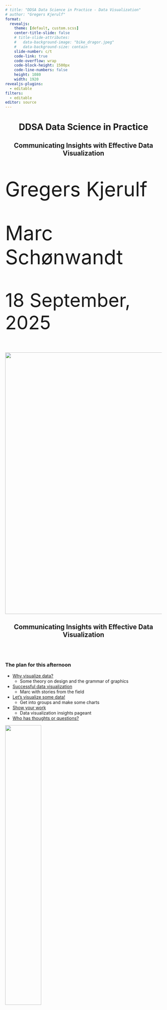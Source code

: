 ```yaml
---
# title: "DDSA Data Science in Practice - Data Visualization"
# author: "Gregers Kjerulf"
format: 
  revealjs:
    theme: [default, custom.scss]
    center-title-slide: false
    # title-slide-attributes:
    #   data-background-image: "bike_dragor.jpeg"
    #   data-background-size: contain
    slide-number: c/t
    code-link: true
    code-overflow: wrap
    code-block-height: 1500px
    code-line-numbers: false
    height: 1080
    width: 1920
revealjs-plugins: 
  - editable
filters: 
  - editable
editor: source
---
```


## 

````{=html}
<!---makes code chunk font larger
```css
.big-code{
  font-size: 125%  
}
```
--->
````

<center>

<h1>DDSA Data Science in Practice</h1>

<h2>Communicating Insights with Effective Data Visualization</h2>

</center>

::: {.absolute width="490px" height="113.333px" left="32.6667px" top="500px" style="font-size: 64px;"}
Gregers Kjerulf

Marc Schønwandt
:::

::: {.absolute width="540.667px" height="123px" left="30px" top="730px" style="font-size: 60px;"}
18 September, 2025
:::

![](images/cphr_talk_2.png){.absolute width="1300px" height="840px" left="635px" top="250px"}

## 

<center>

<h2>Communicating Insights with Effective Data Visualization</h2>

</center>

<br> <br>

<h3>The plan for this afternoon</h3>

::: incremental
-   [Why visualize data?](#why)
    -   Some theory on design and the grammar of graphics
-   [Successful data visualization](#success)
    -   Marc with stories from the field
-   [Let's visualize some data!](#doit)
    -   Get into groups and make some charts
-   [Show your work](#showit)
    -   Data visualization insights pageant
-   [Who has thoughts or questions?](#who)

![](images/prompt14_2025_sankey.png){.absolute top="260" left="1040" width="48%"}
:::

## 

<center>

<h1>Why Visualize Data?</h1>

<br>

<h3>Scan the QR code or go to menti.com and use the code \_\_\_\_\_\_\_\_\_\_\_</h3>

*REPLACE QR on Thursday morning!!!*

![](images/mentimeter_ddsa_1.png)

## 

<center>

<h1>

Why Visualize Data?

<h1>

</center>

<h2>

:::: {style="text-align: left"}
::: incremental
-   *Information*

    -   [Examples: sports league tables, political polling charts]{style="font-size:0.70em"}
:::
::::

::: fragment
![](images/epl_table_110925.png){.absolute top="400" left="50" width="58%"}
:::

::: fragment
![](images/nycmayor_0925_emerson.png){.absolute top="400" left="1180" width="35%"}

::: {.absolute left="50px" top="1040px" style="font-size: 24px;"}
*image sources: https://www.premierleague.com/en/tables and https://emersoncollegepolling.com/nyc-2025-mayor/*
:::


:::

</h2>

## 

<center>

<h1>Why Visualize Data?</h1>

</center>

<h2>

::: {style="text-align: left"}
::: incremental
-   *Insights*
    -   [Examples: company dashboard in real time, annual / quarterly reports]{style="font-size:0.75em"}

:::
:::

</h2>

::: fragment
![](images/statistiksdk_dash_econ.png){.absolute top="360" left="110" width="50%"}

::: {.absolute left="110px" top="1090px" style="font-size: 24px;"}
*image source: https://www.dst.dk/en/Statistik/temaer/overblik-dansk-oekonomi retrieved 11/09/2025*
:::

:::


## 

<center>

<h1>Why Visualize Data?</h1>

</center>

<h2>

:::: {style="text-align: left"}
::: incremental
-   *Persuasion*
    -   [Examples: research papers, data-driven blogs]{style="font-size:0.75em"}
:::
::::

::::: fragment
![](images/nrennie_30day2025_day_14.png){.absolute top="360" left="110" width="50%"}

::: {.absolute left="110px" top="1090px" style="font-size: 24px;"}
*image source: https://github.com/nrennie/30DayChartChallenge/tree/main/2025#day-14-kinship-made-with-r*
:::
:::

## 

<center>
<h1>What do we see in visualized data?</h1>
</center>

::: {.absolute left="40px" top="200px"}
<h2>Let's go back to that word cloud we created...</h2>
:::

::: fragment
::: {.absolute left="40px" top="300px"}

put word cloud image here
:::
:::

::: fragment
::: {.absolute left="40px" top="900px"}
<h2>What are the visual properties you see in the word cloud?</h2>
:::
::: 



## 


<center>

<h1>Data Viz Theory Time!</h1>

</center>

::: fragment
::: {.absolute width="1245.38px" height="103.35px" left="40px" top="202px" style="font-size: 42px;"}
<h2>Let’s talk about the *Grammar of graphics*</h2>
:::
::::

:::: fragment
::: {.absolute width="492.8px" height="66.2644px" left="40px" top="354.33px" style="font-size: 44px;"}
<h3>What is grammar?</h3>
:::
::::

::::: fragment
::: {.absolute width="1445.69px" height="226.198px" left="118px" top="446.755px" style="font-size: 50px;"}
*The whole system and structure of a language or of languages in general, usually taken as consisting of syntax and morphology (including inflections) and sometimes also phonology and semantics.*
:::

::: {.absolute width="1445.69px" height="226.198px" left="118px" top="645px" style="font-size: 24px;"}
*Source: Oxford Languages via google*
:::
:::::

:::: fragment
::: {.absolute width="1245.38px" height="103.35px" left="40px" top="735px" style="font-size: 44px;"}
<h3>How we structure what we want to communicate.</h3>
:::
::::

## 

<center>

<h1>The Grammar of graphics</h1>

</center>

:::: fragment
::: {.absolute width="1400px" height="103.35px" left="40px" top="200px"}
<h2>Ok, so how does that apply to data visualization?</h2>
:::
::::

:::: fragment
::: {.absolute width="997.7px" height="167.089px" left="40px" top="300px" style="font-size: 52px;"}
It is a framework to describe the elements of a data graphic and guides our design choices.
:::
::::

:::: fragment
::: {.absolute width="997.7px" height="167.089px" left="40px" top="490px" style="font-size: 52px;"}
How we structure the data we want to communicate visually.
:::
::::

::::: fragment
::: {.absolute width="983.122px" height="154.599px" left="40px" top="680px" style="font-size: 52px;"}
Original concept by Leland Wilkinson, in his book, *The Grammar of Graphics*.
:::

::: {.absolute width="550px" height="428.78px" left="1166.7px" top="300px"}
<img src="images/grammarofgraphics_cover.jpg"/>
:::
:::::

## 

<center>

<h1>

The Grammar of graphics

<h1>

</center>

::: {.absolute left="40px" top="190px"}
<h2>Great, so what are the elements?</h2>
:::

:::: incremental
::: {.absolute left="140px" top="250px"}
<h2>

-   Data
-   Aesthetics
-   Scale
-   Geometric Objects
-   Statistics
-   Facets
-   Coordinate system

</h2>
:::
::::

## 

<center>

<h1>The Grammar of graphics</h1>

</center>

::: {.absolute left="40px" top="190px"}
<h2>Data</h2>
:::

::: {.absolute left="140px" top="275px"}
<h2>What are we going to display?</h2>
:::

![](images/whrdatata_glimpse.png){.absolute top="360" left="140" width="65%"}

## 

<center>

<h1>The Grammar of graphics</h1>

</center>

::: {.absolute left="40px" top="190px"}
<h2>Aesthetics</h2>
:::

::: {.absolute width="800px" height="300px" left="40px" top="300px" style="font-size: 38px;"}
<h2>How do we display the data using color, size, and other visual elements including axes, plot elements, title, legend, etc.</h2>
:::

::: {.absolute width="1200px" height="1000px" left="828.758px" top="293.02px"}
<img src="images/g_of_g_aesthetics.png" style="width:85.0%"/>
:::

## 

<center>

<h1>

The Grammar of graphics

<h1>

</center>

::: {.absolute left="40px" top="190px"}
<h2>Scale</h2>
:::

::: {.absolute width="750px" height="300px" left="40px" top="300px" style="font-size: 38px;"}
<h2>How do we display the data in relation to an objective point and/or in relation to the data points themselves?</h2>
:::

::: {.absolute width="1200px" height="1000px" left="828.758px" top="293.02px"}
<img src="images/g_of_g_scale.png" style="width:85.0%"/>
:::

## 

<center>

<h1>The Grammar of graphics</h1>

</center>

::: {.absolute left="40px" top="190px"}
<h2>Scale</h2>
:::

::: {.absolute left="40px" top="300px" style="font-size: 38px;"}
<h2>Why are the limits of your scales important?</h2>
:::

:::::: columns
::: {.column width="33%"}
![](images/g_of_g_scale1.png){.absolute left="40px" top="420px" width="32%"}
:::

::: {.column width="33%"}
![](images/g_of_g_scale2.png){.absolute left="670px" top="420px" width="32%"}
:::

::: {.column width="33%"}
![](images/g_of_g_scale3.png){.absolute left="1295px" top="420px" width="32%"}
:::
::::::

## 

<center>

<h1>The Grammar of graphics</h1>

</center>

::: {.absolute left="40px" top="190px"}
<h2>Geometric objects</h2>
:::

::: {.absolute left="140px" top="275px"}
<h2>What type & shapes of marks do we use?</h2>
:::

![](images/gosta_tempo_scatter.png){.absolute top="360" left="140" width="70%"}

::: {.absolute left="140px" top="1040px" style="font-size: 24px;"}
*Source: https://www.gregdubrow.io/2021/02/27/sad-songs-pretty-charts-a-gosta-berling-music-data-visualization/*
:::

## 

<center>

<h1>

The Grammar of graphics

<h1>

</center>

::: {.absolute left="40px" top="190px"}
<h2>Statistics</h2>
:::

::: {.absolute left="140px" top="275px"}
<h2>How do we measure and analyze the data?</h2>
:::

![](images/regression_predact.png){.absolute width="1000px" height="533px" top="375" left="100"} ![](images/correlation_heatmap.png){.absolute width="720px" height="720px" top="375" left="1140"}

::: {.absolute left="100px" top="1040px" style="font-size: 24px;"}
*Source: https://www.gregdubrow.io/posts/my-year-of-riding-danishly/*
:::

## 

<center>

<h1>The Grammar of graphics</h1>

</center>

::: {.absolute left="40px" top="190px"}
<h2>Facets</h2>
:::

::: {.absolute left="140px" top="275px"}
<h2>Small multiples for complex visualization</h2>
:::

![](images/prompt28_degsall_2025.jpg){.absolute top="360" left="140" width="70%"}

::: {.absolute left="140px" top="1090px" style="font-size: 24px;"}
*Source: https://www.gregdubrow.io/posts/30-day-chart-challenge-2025/#prompt28*
:::

## 

<center>

<h1>The Grammar of graphics</h1>

</center>

::: {.absolute left="40px" top="190px"}
<h2>Coordinate systems</h2>
:::

::: {.absolute left="140px" top="275px"}
<h2>How do we position the data in the chart?</h2>
:::

::: {.absolute left="140px" top="375px"}
<h3>Cartesian – Each point at a spot identified by the axes</h3>
:::

![](images/gosta_tempo_scatter.png){.absolute top="460" left="140" width="45%"}

![](images/g_of_g_aesthetics.png){.absolute top="460" left="1020" width="45%"}

##

<center>

<h1>The Grammar of graphics</h1>

</center>

::: {.absolute left="40px" top="190px"}
<h2>Coordinate systems</h2>
:::

::: {.absolute left="140px" top="275px"}
<h2>How do we position the data in the chart?</h2>
:::

::: {.absolute width="700px" height="300px" left="140px" top="370px"}
<h3>Mapping – Each point at a spot identified by the axes within defined boundaries.</h3>
:::

![](images/ssgi1219_crowflies.png){.absolute top="370" left="890" width="40%"}

##

<center>

<h1>Tools of the Trade</h1>

</center>

::: fragment
<h2>It used to be ink and paper...</h2>
:::

:::: fragment
![](images/Minard.png){width="\"90%"}

::: {.absolute width="1691.87px" height="71.6504px" left="-400px" top="1020px" style="font-size: 28px; text-align: right;"}
*Charles Joseph Minard - Map of successive losses of men of the French Army in the Russian campaign 1812-1813*
:::
::::


## 

<center>

<h1>Tools of the Trade</h1>

</center>

<h3>It used to be ink and paper</h3>


::: fragment
![](images/dubois-infographics.jpg){.absolute top="200" left="105" width="42%"}

::: {.absolute left="105px" top="550px" style="font-size: 32px;"}
*WEB DuBois infographics from Paris Expo*
:::
:::

::: fragment
![](images/nighingale_rose.jpg){.absolute top="610" left="145" width="38%"}

::: {.absolute left="145px" top="1075px" style="font-size: 32px;"}
*Florence Nightingale rose plot*
:::
:::

::: fragment
![](images/Snow-cholera-map-1.jpg){.absolute top="290" left="1070" width="40%"}

::: {.absolute left="1070px" top="1020px" style="font-size: 32px;"}
*John Snow cholera map*
:::
:::

## 

<center>

<h1>Tools of the Trade</h1>

</center>

::: fragment
![](images/r_shiny.jpg){.absolute top="110" left="270" width="25%"}
:::

::: fragment
![](images/quarto2.jpg){.absolute top="317" left="270" width="23%"}
:::

::: fragment
![](images/python_streamlit.jpg){.absolute top="560" left="270" width="23%"}
:::

::: fragment
![](images/tableau1.jpg){.absolute top="110" left="840" width="41%"}
:::

::: fragment
![](images/power_bi.jpg){.absolute top="330" left="840" width="20%"}
:::

::: fragment
![](images/d3.jpg){.absolute top="330" left="1245" width="20%"}
:::

::: fragment
![](images/datawrapper.jpg){.absolute top="800" left="270" width="25%"}
:::

::: fragment
![](images/observable.png){.absolute top="1010" left="270" width="25%"}
:::


::: fragment
![](images/looker.jpg){.absolute top="770" left="890" width="15%"}
:::


::: fragment
![](images/excel.png){.absolute top="790" left="1270" width="17%"}
:::

##

<center>
<h1>For inspiration! Data Visualization Resources</h1>
</center>

::: fragment
![](images/colin_ware_visualthinking.jpg){.absolute top="130" left="190" width="20%"}

:::

::: fragment

![](images/tuftebooks_stacked.jpeg){.absolute top="130" left="670" width="30%"}
:::

::: fragment
![](images/grammarofgraphics_cover.jpg){.absolute top="130" left="1330" width="20%"}

:::

::: fragment
![](images/swd_books.png){.absolute top="670" left="170" width="30%"}

:::

::: fragment
![](images/healy datavizbook.jpeg){.absolute top="620" left="840" width="20%"}
:::

::: fragment
![](images/visualize_this_nathan_yau.jpg){.absolute top="730" left="1330" width="20%"}

:::

## 

Time to make data groups

Divide by preferred tool and level of expertise

Data source: World Happiness Report Explain key variables

Make whatever type of charts you want to visualize what you think are key elements
